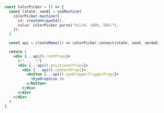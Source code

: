 ```jsx {16-18}
const ColorPicker = () => {
  const [state, send] = useMachine(
    colorPicker.machine({
      id: createUniqueId(),
      value: colorPicker.parse("hsl(0, 100%, 50%)"),
    }),
  )

  const api = createMemo(() => colorPicker.connect(state, send, normalizeProps))

  return (
    <div {...api().rootProps}>
      {/* ... */}
      <div {...api().positionerProps}>
        <div {...api().contentProps}>
          <button {...api().eyeDropperTriggerProps}>
            <EyeDropIcon />
          </button>
        </div>
      </div>
    </div>
  )
}
```
